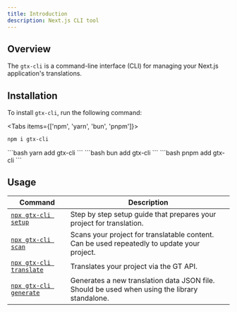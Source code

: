 ```yaml
---
title: Introduction
description: Next.js CLI tool
---
```


## Overview

The `gtx-cli` is a command-line interface (CLI) for managing your Next.js application's translations.


## Installation

To install `gtx-cli`, run the following command:

<Tabs items={['npm', 'yarn', 'bun', 'pnpm']}>
  <Tab value="npm">
  ```bash 
  npm i gtx-cli
  ``` 
  </Tab>
  <Tab value="yarn">
  ```bash 
  yarn add gtx-cli
  ```
  </Tab>

  <Tab value="bun">
  ```bash 
  bun add gtx-cli
  ```
  </Tab>
  <Tab value="pnpm">
  ```bash 
  pnpm add gtx-cli
  ```
  </Tab>
</Tabs>

## Usage

| Command | Description |
| --- | --- |
| [`npx gtx-cli setup`](/docs/next-cli/setup) | Step by step setup guide that prepares your project for translation. |
| [`npx gtx-cli scan`](/docs/next-cli/scan) | Scans your project for translatable content. Can be used repeatedly to update your project. |
| [`npx gtx-cli translate`](/docs/next-cli/translate) | Translates your project via the GT API. |
| [`npx gtx-cli generate`](/docs/next-cli/generate) | Generates a new translation data JSON file. Should be used when using the library standalone. |